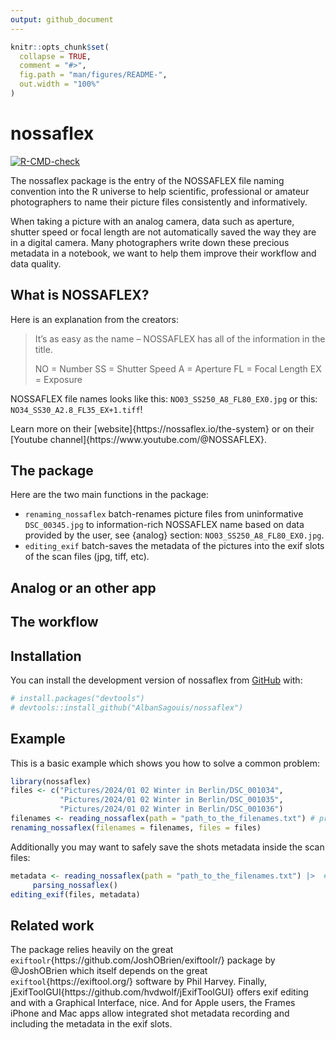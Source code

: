 ```yaml
---
output: github_document
---
```


<!-- README.md is generated from README.Rmd. Please edit that file -->

```r
knitr::opts_chunk$set(
  collapse = TRUE,
  comment = "#>",
  fig.path = "man/figures/README-",
  out.width = "100%"
)
```

# nossaflex

<!-- badges: start -->
[![R-CMD-check](https://github.com/AlbanSagouis/nossaflex/actions/workflows/R-CMD-check.yaml/badge.svg)](https://github.com/AlbanSagouis/nossaflex/actions/workflows/R-CMD-check.yaml)
<!-- badges: end -->

The nossaflex package is the entry of the NOSSAFLEX file naming convention into the R
universe to help scientific, professional or amateur photographers to name their
picture files consistently and informatively.

When taking a picture with an analog camera, data such as aperture, shutter speed
or focal length are not automatically saved the way they are in a digital camera.
Many photographers write down these precious metadata in a notebook, we want to
help them improve their workflow and data quality.

## What is NOSSAFLEX?
Here is an explanation from the creators:

> It’s as easy as the name – NOSSAFLEX has all of the information in the title.
>
> NO = Number
> SS = Shutter Speed
> A  = Aperture
> FL = Focal Length
> EX = Exposure

NOSSAFLEX file names looks like this: `NO03_SS250_A8_FL80_EX0.jpg` or this:
`NO34_SS30_A2.8_FL35_EX+1.tiff`!

Learn more on their [website]{https://nossaflex.io/the-system} or on their
[Youtube channel]{https://www.youtube.com/@NOSSAFLEX}.

## The package
Here are the two main functions in the package:

- `renaming_nossaflex` batch-renames picture files from uninformative `DSC_00345.jpg`
 to information-rich NOSSAFLEX name based on data provided by the user, see {analog}
 section: `NO03_SS250_A8_FL80_EX0.jpg`.
- `editing_exif` batch-saves the metadata of the pictures into the exif slots of
the scan files (jpg, tiff, etc).

## Analog or an other app

## The workflow


## Installation

You can install the development version of nossaflex from [GitHub](https://github.com/) with:

``` r
# install.packages("devtools")
# devtools::install_github("AlbanSagouis/nossaflex")
```

## Example

This is a basic example which shows you how to solve a common problem:

```r
library(nossaflex)
files <- c("Pictures/2024/01 02 Winter in Berlin/DSC_001034",
           "Pictures/2024/01 02 Winter in Berlin/DSC_001035",
           "Pictures/2024/01 02 Winter in Berlin/DSC_001036")
filenames <- reading_nossaflex(path = "path_to_the_filenames.txt") # provided by the `analog` app
renaming_nossaflex(filenames = filenames, files = files)
```

Additionally you may want to safely save the shots metadata inside the scan files:

```r
metadata <- reading_nossaflex(path = "path_to_the_filenames.txt") |>  # provided by the `analog` app
     parsing_nossaflex()
editing_exif(files, metadata)
```


## Related work
The package relies heavily on the great `exiftoolr`{https://github.com/JoshOBrien/exiftoolr/}
package by @JoshOBrien which itself depends on the great `exiftool`{https://exiftool.org/}
software by Phil Harvey.
Finally, jExifToolGUI{https://github.com/hvdwolf/jExifToolGUI} offers exif
editing and with a Graphical Interface, nice. And for Apple users, the Frames iPhone and Mac apps allow integrated shot metadata recording and including the metadata in the exif slots.

